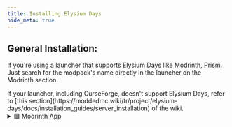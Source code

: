 ```yaml
---
title: Installing Elysium Days
hide_meta: true
---
```


## General Installation:
If you're using a launcher that supports Elysium Days like Modrinth, Prism. Just search for the modpack's name directly in the launcher on the Modrinth section.

<Callout variant="info">
    If your launcher, including CurseForge, doesn't support Elysium Days, refer to [this section](https://moddedmc.wiki/tr/project/elysium-days/docs/installation_guides/server_installation) of the wiki.
</Callout>

<details>
<summary>🟩 Modrinth App</summary>

<ModAsset
  width="100%"
  title="Prism Play"
  location="elysium-days:image/discover_content"
/>


</details>
